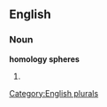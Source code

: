 
==English==

===Noun===
'''homology spheres'''

# {{plural of|[[homology sphere]]}}

[[Category:English plurals]]
